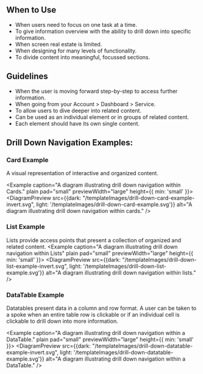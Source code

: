 
## When to Use
- When users need to focus on one task at a time.
- To give information overview with the ability to drill down into specific information.
- When screen real estate is limited.
- When designing for many levels of functionality.
- To divide content into meaningful, focussed sections.

## Guidelines
- When the user is moving forward step-by-step to access further information.
- When going from your Account > Dashboard > Service.
- To allow users to dive deeper into related content.
- Can be used as an individual element or in groups of related content.
- Each element should have its own single content.

## Drill Down Navigation Examples:

### Card Example
A visual representation of interactive and organized content.

<Example caption="A diagram illustrating drill down navigation within Cards." plain pad="small" previewWidth="large" height={{ min: 'small' }}>
<DiagramPreview src={{dark: "/templateImages/drill-down-card-example-invert.svg", light: '/templateImages/drill-down-card-example.svg'}} alt="A diagram illustrating drill down navigation within cards." />
</Example>

<Example plain>
  <DrillDownCardExample />
</Example>

### List Example
Lists provide access points that present a collection of organized and related content.
<Example caption="A diagram illustrating drill down navigation within Lists" plain pad="small" previewWidth="large" height={{ min: 'small' }}>
<DiagramPreview src={{dark: "/templateImages/drill-down-list-example-invert.svg", light: '/templateImages/drill-down-list-example.svg'}} alt="A diagram illustrating drill down navigation within lists." />
</Example>

<Example plain>
<DrillDownListExample />
</Example>

### DataTable Example
Datatables present data in a column and row format. A user can be taken to a spoke when an entire table row is clickable or if an individual cell is clickable to drill down into more information.

<Example caption="A diagram illustrating drill down navigation within a DataTable." plain pad="small" previewWidth="large" height={{ min: 'small' }}>
<DiagramPreview src={{dark: "/templateImages/drill-down-datatable-example-invert.svg", light: '/templateImages/drill-down-datatable-example.svg'}} alt="A diagram illustrating drill down navigation within a DataTable." />
</Example>

<Example plain>
<DrillDownDataTableExample />
</Example>